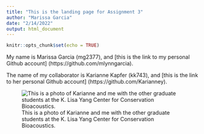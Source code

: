 ```yaml
---
title: "This is the landing page for Assignment 3"
author: "Marissa Garcia"
date: "2/14/2022"
output: html_document
---
```


```r
knitr::opts_chunk$set(echo = TRUE)
```

My name is Marissa Garcia (mg2377), and [this is the link to my personal Github account] (https://github.com/mlynngarcia). 

The name of my collaborator is Karianne Kapfer (kk743), and [this is the link to her personal Github account] (https://github.com/Karianney).

![This is a photo of Karianne and me with the other graduate students at the K. Lisa Yang Center for Conservation Bioacoustics.](/Users/marissagarcia/Downloads/PhotoForGitHubAssignment3.jpeg)